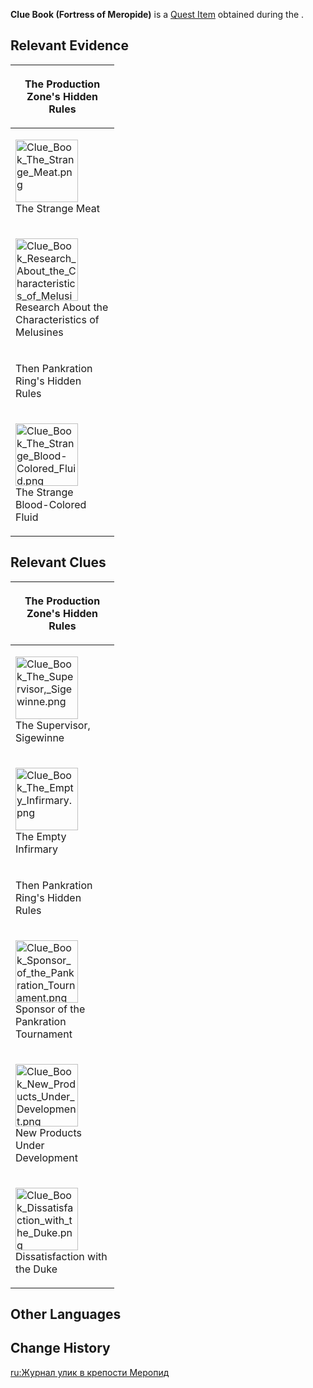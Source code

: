 {{Item Infobox
|id           = 120614
|image        = Item Clue Book (Fortress of Meropide).png
|type         = Gadgets
|group        = Case Records
|invCategory  = Quest
|quality      = 4
|description  = Records the various clues you found during your investigation in the [[Fortress of Meropide]].
|source1      = [[The Proscribed, Hidden in Plain Sight]]
|quest        = The Proscribed, Hidden in Plain Sight
}}
'''Clue Book (Fortress of Meropide)''' is a [[Quest Item]] obtained during the {{Quest|The Proscribed, Hidden in Plain Sight}}.

==Relevant Evidence==
{|class="article-table tdc1"
!colspan=2|The Production Zone's Hidden Rules
|-
|width=150px|[[File:Clue Book The Strange Meat.png|100px]]<br>The Strange Meat
|The strange [[Welfare Meal]] received after violating the hidden rules of the production zone.

{{A|vo fdaq103 20 paimon 07.ogg}} '''Paimon:''' It ruined Paimon's appetite for the whole day... Keep it away from Paimon!
|-
|[[File:Clue Book Research About the Characteristics of Melusines.png|100px]]<br>Research About the Characteristics of Melusines
|The research notes said that the [[Melusine]] race perceives the world very differently from humans. As a result, the Melusines have also developed a sense of aesthetics that appears rather strange and alien to humans.

{{A|vo fdaq103 20 paimon 02.ogg}} '''Paimon:''' Huh... Paimon wonders how she looks to a Melusine's eyes. Oh, Paimon's super curious now!
|-
!colspan=2|Then Pankration Ring's Hidden Rules
|-
|width=150px|[[File:Clue Book The Strange Blood-Colored Fluid.png|100px]]<br>The Strange Blood-Colored Fluid
|The strange package received the next day after violating the "hidden rules" of the [[Pankration Ring]].

{{A|vo fdaq103 20 paimon 08.ogg}} '''Paimon:''' If we were on the surface, Paimon would say we should bury it, but there's no dirt anywhere down here...
|}

==Relevant Clues==
{|class="article-table tdc1"
!colspan=2|The Production Zone's Hidden Rules
|-
|width=150px|[[File:Clue Book The Supervisor, Sigewinne.png|100px]]<br>The Supervisor, Sigewinne
|We often see [[Sigewinne|Miss Sigewinne]] observing the prisoners at work near the production zone. It seems like she can perceive the general state of a person's health just by looking at them.

{{A|vo fdaq103 20 paimon 01.ogg}} '''Paimon:''' If we could replace that mean ol' foreman with Sigewinne, then productivity in the production zone would skyrocket, don't you think?
|-
|[[File:Clue Book The Empty Infirmary.png|100px]]<br>The Empty Infirmary
|I've been told that the infirmary is always empty for the half hour just before lunch. But what could Sigewinne be doing during that time?

{{A|vo fdaq103 20 paimon 03.ogg}} '''Paimon:''' Bet they couldn't wait for lunch to start so they stole some food from the cafeteria. Paimon totally gets that!
|-
!colspan=2|Then Pankration Ring's Hidden Rules
|-
|width=150px|[[File:Clue Book Sponsor of the Pankration Tournament.png|100px]]<br>Sponsor of the Pankration Tournament
|According to [[Collins]], the pankration tournament only took place because the [[Fonta]] company sponsored it. The company must want a return on their investment as well.

{{A|vo fdaq103 20 paimon 04.ogg}} '''Paimon:''' So Fonta Co. is sponsoring events at the Pankration Ring. Sponsorships cost money, so they've gotta be making a profit somehow, right?
|-
|[[File:Clue Book New Products Under Development.png|100px]]<br>New Products Under Development
|Fonta's internal reports suggest that they're starting a new trial of an as-yet unnamed and unpackaged product. The product has to undergo a trial because even Fonta's own employees have a lot of reservations about it.

{{A|vo fdaq103 20 paimon 05.ogg}} '''Paimon:''' There'll be a trial for the new drink. That means we'll be able to try it for free, right?
|-
|[[File:Clue Book Dissatisfaction with the Duke.png|100px]]<br>Dissatisfaction with the Duke
|The Fonta promoter has been struggling because he doesn't recognize the real value of coupons. [[Wriothesley|The Duke]] believes that only idiots who don't understand the value of coupons will spend them on Fonta.

{{A|vo fdaq103 20 paimon 06.ogg}} '''Paimon:''' Bet the Fonta promoter would get the value of [[Credit Coupons]] pretty quickly if he had to work every day like us...
|}

==Other Languages==
{{Other Languages|default_hidden=1
|en      = Clue Book (Fortress of Meropide)
|zhs     = 梅洛彼得堡线索记录册
|zhs_rm  = Méiluòbǐdé-bǎo Xiànsuǒ Jìlùcè
|zht     = 梅洛彼得堡線索紀錄冊
|zht_rm  = Méiluòbǐdé-bǎo Xiànsuǒ Jìlùcè
|zh_tl   = Meropide Fortress Clues Record Book
|ja      = メロピデ要塞調査記録帳
|ja_rm   = Meropide Yousai Chousa Kiroku-chou
|ja_tl   = Meropide Fortress Investigation Record Book
|ko      = 메로피드 요새 단서 기록
|ko_rm   = Meropideu Yosae Danseo Girok
|ko_tl   = Meropide Fortress Clue Records
|es      = Registro de pistas del Fuerte Merópide
|es_tl   = Fort Meropide Track Records
|fr      = Carnet d'indices sur la Forteresse de Méropide
|fr_tl   = Fortress of Meropide Clue Notebook
|ru      = Журнал улик в крепости Меропид
|ru_tl   = Evidence Log in Fortress of Meropide
|th      = บันทึกเบาะแสป้อมปราการ Meropide
|th_rm   = 
|vi      = Sổ Ghi Chép Manh Mối Pháo Đài Meropide
|de      = Hinweisakte zu Fort Méropide
|de_tl   = Clue Files for Fort Meropide
|id      = Buku Petunjuk (Benteng Meropide)
|id_tl   = Instruction Manual (Fortress of Meropide)
|pt      = Livro de Pistas (Fortaleza Meropide)
|tr      = İpucu Kayıt Defteri (Meropide Kalesi)
|tr_tl   = Clue Record Book (Meropide Fortress)
|it      = Registro degli indizi di Forte Méropide
}}

==Change History==
{{Change History|4.1}}

[[ru:Журнал улик в крепости Меропид]]